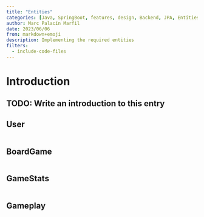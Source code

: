 ```yaml
---
title: "Entities"
categories: [Java, SpringBoot, features, design, Backend, JPA, Entities]
author: Marc Palacín Marfil
date: 2023/06/06
from: markdown+emoji
description: Implementing the required entities
filters:
  - include-code-files
---
```


# Introduction

:::{.callout-warning}
## TODO: Write an introduction to this entry
:::

## User

```.java
```

## BoardGame

```.java
```

## GameStats

```.java
```

## Gameplay

```.java
```